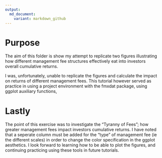 ```yaml
---
output:
  md_document:
    variant: markdown_github
---
```


# Purpose

The aim of this folder is show my attempt to replicate two figures illustrating how different management fee structures effectively eat into investors overall cumulative returns. 

I was, unfortunately, unable to replicate the figures and calculate the impact on returns of different management fees. This tutorial however served as practice in using a project environment with the fmxdat package, using ggplot auxiliary functions, 




# Lastly

The point of this exercise was to investigate the "Tyranny of Fees"; how greater management fees impact investors cumulative returns. I have noted that a seperate column must be added for the "type" of management fee (ie the different scales) in order to change the color specification in the ggplot aesthetics. I look forward to learning how to be able to plot the figures, and continuing practicing using these tools in future tutorials. 
